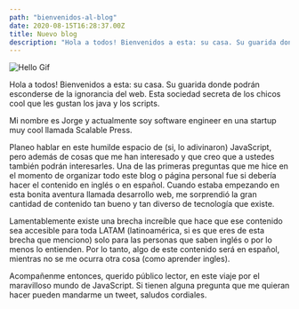 ```yaml
---
path: "bienvenidos-al-blog"
date: 2020-08-15T16:28:37.00Z
title: Nuevo blog
description: "Hola a todos! Bienvenidos a esta: su casa. Su guarida donde podrán esconderse de la ignorancia del web. Esta sociedad secreta de los chicos cool que les gustan los java y los scripts."
---
```


![Hello Gif](https://media.giphy.com/media/l4pTp2vaboieBihKo/giphy.gif)

Hola a todos! Bienvenidos a esta: su casa. Su guarida donde podrán esconderse de la ignorancia del web. Esta sociedad secreta de los chicos cool que les gustan los java y los scripts.

Mi nombre es Jorge y actualmente soy software engineer en una startup muy cool llamada Scalable Press.

Planeo hablar en este humilde espacio de (si, lo adivinaron) JavaScript, pero además de cosas que me han interesado y que creo que a ustedes también podrán interesarles. Una de las primeras preguntas que me hice en el momento de organizar todo este blog o página personal fue si debería hacer el contenido en inglés o en español. Cuando estaba empezando en esta bonita aventura llamada desarrollo web, me sorprendió la gran cantidad de contenido tan bueno y tan diverso de tecnología que existe.

Lamentablemente existe una brecha increíble que hace que ese contenido sea accesible para toda LATAM (latinoamérica, si es que eres de esta brecha que menciono) solo para las personas que saben inglés o por lo menos lo entienden. Por lo tanto, algo de este contenido será en español, mientras no se me ocurra otra cosa (como aprender ingles).

Acompañenme entonces, querido público lector, en este viaje por el maravilloso mundo de JavaScript. Si tienen alguna pregunta que me quieran hacer pueden mandarme un tweet, saludos cordiales.

